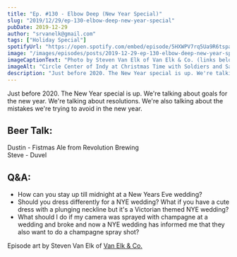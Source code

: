 ```yaml
---
title: "Ep. #130 - Elbow Deep (New Year Special)"
slug: "2019/12/29/ep-130-elbow-deep-new-year-special"
pubDate: 2019-12-29
author: "srvanelk@gmail.com"
tags: ["Holiday Special"]
spotifyUrl: "https://open.spotify.com/embed/episode/5HXWPV7rq5Ua9R6tspaCUd?utm_source=generator"
image: "/images/episodes/posts/2019-12-29-ep-130-elbow-deep-new-year-special/JVE-228.webp"
imageCaptionText: "Photo by Steven Van Elk of Van Elk & Co. (links below)"
imageAlt: "Circle Center of Indy at Christmas Time with Soldiers and Sailors Monument lit up like a Christmas Tree"
description: "Just before 2020. The New Year special is up. We're talking about goals for the new year. We're talking about resolutions. We're also talking about the mistakes we're trying to avoid in the new year."
---
```


Just before 2020. The New Year special is up. We're talking about goals for the new year. We're talking about resolutions. We're also talking about the mistakes we're trying to avoid in the new year.

## Beer Talk:  
Dustin - Fistmas Ale from Revolution Brewing  
Steve - Duvel

## Q&A:
- How can you stay up till midnight at a New Years Eve wedding?
- Should you dress differently for a NYE wedding? What if you have a cute dress with a plunging neckline but it's a Victorian themed NYE wedding?
- What should I do if my camera was sprayed with champagne at a wedding and broke and now a NYE wedding has informed me that they also want to do a champagne spray shot?

Episode art by Steven Van Elk of [Van Elk & Co.](https://jennifervanelk.com/)
